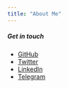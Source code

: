 ```yaml
---
title: "About Me"
---
```


##### Get in touch

- [GitHub](https://github.com/newgnart)
- [Twitter](https://twitter.com/newgnart)
- [LinkedIn](https://linkedin.com/in/nvtrang91)
- [Telegram](https://t.me/newgnart)

